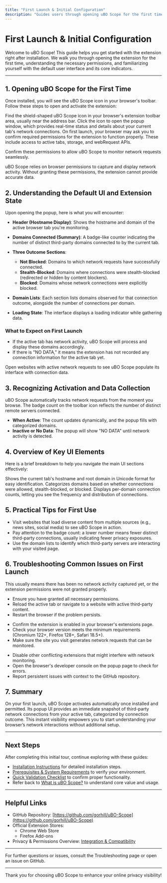 ```yaml
---
title: "First Launch & Initial Configuration"
description: "Guides users through opening uBO Scope for the first time, reviewing permissions, and understanding the default extension state. Explains what to expect in the popup interface, how to recognize activation, and initial UI overview."
---
```


# First Launch & Initial Configuration

Welcome to uBO Scope! This guide helps you get started with the extension right after installation. We walk you through opening the extension for the first time, understanding the necessary permissions, and familiarizing yourself with the default user interface and its core indicators.

---

## 1. Opening uBO Scope for the First Time

Once installed, you will see the uBO Scope icon in your browser's toolbar. Follow these steps to open and activate the extension:

<Steps>
<Step title="Locate the uBO Scope Toolbar Icon">
Find the shield-shaped uBO Scope icon in your browser's extension toolbar area, usually near the address bar.
</Step>
<Step title="Click the Icon to Open the Popup">
Click the icon to open the popup window, which provides real-time status and details about your current tab's network connections.
</Step>
<Step title="Grant Permissions (If Prompted)">
On first launch, your browser may ask you to confirm required permissions for the extension to function properly. These include access to active tabs, storage, and webRequest APIs.

Confirm these permissions to allow uBO Scope to monitor network requests seamlessly.
</Step>
</Steps>

<Info>
uBO Scope relies on browser permissions to capture and display network activity. Without granting these permissions, the extension cannot provide accurate data.
</Info>

## 2. Understanding the Default UI and Extension State

Upon opening the popup, here is what you will encounter:

- **Header (Hostname Display)**: Shows the hostname and domain of the active browser tab you're monitoring.
- **Domains Connected (Summary)**: A badge-like counter indicating the number of distinct third-party domains connected to by the current tab.
- **Three Outcome Sections**:
  - **Not Blocked**: Domains to which network requests have successfully connected.
  - **Stealth-Blocked**: Domains where connections were stealth-blocked (redirected or hidden by content blockers).
  - **Blocked**: Domains whose network connections were explicitly blocked.

- **Domain Lists**: Each section lists domains observed for that connection outcome, alongside the number of connections per domain.

- **Loading State**: The interface displays a loading indicator while gathering data.

### What to Expect on First Launch
- If the active tab has network activity, uBO Scope will process and display these domains accordingly.
- If there is "NO DATA," it means the extension has not recorded any connection information for the active tab yet.

<Tip>
Open websites with active network requests to see uBO Scope populate its interface with connection data.
</Tip>

## 3. Recognizing Activation and Data Collection

uBO Scope automatically tracks network requests from the moment you browse. The badge count on the toolbar icon reflects the number of distinct remote servers connected.

- **When Active**: The count updates dynamically, and the popup fills with categorized domains.
- **Inactive or No Data**: The popup will show "NO DATA" until network activity is detected.

## 4. Overview of Key UI Elements

Here is a brief breakdown to help you navigate the main UI sections effectively:

<CardGroup cols={3}>
<Card title="Hostname Display">
Shows the current tab's hostname and root domain in Unicode format for easy identification.
</Card>
<Card title="Connection Outcome Sections">
Categorizes domains based on whether connections were allowed, stealth-blocked, or blocked.
</Card>
<Card title="Domains List">
Displays per-domain connection counts, letting you see the frequency and distribution of connections.
</Card>
</CardGroup>

## 5. Practical Tips for First Use

- Visit websites that load diverse content from multiple sources (e.g., news sites, social media) to see uBO Scope in action.
- Pay attention to the badge count: a lower number means fewer distinct third-party connections, usually indicating fewer privacy exposures.
- Use the domain lists to identify which third-party servers are interacting with your visited page.

## 6. Troubleshooting Common Issues on First Launch

<AccordionGroup title="Common First Launch Issues">
<Accordion title="The popup shows 'NO DATA' constantly">

This usually means there has been no network activity captured yet, or the extension permissions were not granted properly.

- Ensure you have granted all necessary permissions.
- Reload the active tab or navigate to a website with active third-party content.
- Restart the browser if the problem persists.

</Accordion>

<Accordion title="The toolbar badge does not update">

- Confirm the extension is enabled in your browser's extensions page.
- Check your browser version meets the minimum requirements (Chromium 122+, Firefox 128+, Safari 18.5+).
- Make sure the site you visit generates network requests that can be monitored.

</Accordion>

<Accordion title="Unexpected errors or UI not loading">

- Disable other conflicting extensions that might interfere with network monitoring.
- Open the browser's developer console on the popup page to check for errors.
- Report persistent issues with context to the GitHub repository.

</Accordion>
</AccordionGroup>

## 7. Summary

On your first launch, uBO Scope activates automatically once installed and permitted. Its popup UI provides an immediate snapshot of third-party network connections from your active tab, categorized by connection outcome. This instant visibility empowers you to start understanding your browser’s network interactions without additional setup.


---

## Next Steps

After completing this initial tour, continue exploring with these guides:

- [Installation Instructions](/getting-started/installation-setup/installation-instructions) for detailed installation steps.
- [Prerequisites & System Requirements](/getting-started/installation-setup/prerequisites-requirements) to verify your environment.
- [Quick Validation Checklist](/getting-started/getting-up-and-running/quick-validation) to confirm proper functionality.
- Refer back to [What is uBO Scope?](/overview/introduction-and-value/what-is-ubo-scope) to understand core value and usage.


---

## Helpful Links

- GitHub Repository: [https://github.com/gorhill/uBO-Scope](https://github.com/gorhill/uBO-Scope)
- Official Extension Stores:
  - Chrome Web Store
  - Firefox Add-ons
- Privacy & Permissions Overview: [Integration & Compatibility](/overview/how-it-works-architecture/integration-and-compatibility)


---

For further questions or issues, consult the Troubleshooting page or open an issue on GitHub.

---

Thank you for choosing uBO Scope to enhance your online privacy visibility!